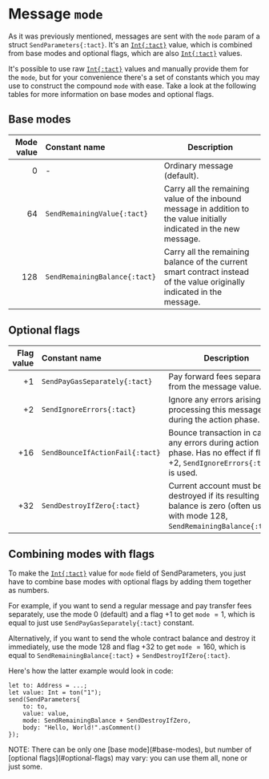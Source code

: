 
# Message `mode`

As it was previously mentioned, messages are sent with the `mode` param of a struct `SendParameters{:tact}`. It's an [`Int{:tact}`][int] value, which is combined from base modes and optional flags, which are also [`Int{:tact}`][int] values.

It's possible to use raw [`Int{:tact}`][int] values and manually provide them for the `mode`, but for your convenience there's a set of constants which you may use to construct the compound `mode` with ease. Take a look at the following tables for more information on base modes and optional flags.

## Base modes

Mode value | Constant name                 | Description
---------: | :---------------------------- | -----------
$0$        | -                             | Ordinary message (default).
$64$       | `SendRemainingValue{:tact}`   | Carry all the remaining value of the inbound message in addition to the value initially indicated in the new message.
$128$      | `SendRemainingBalance{:tact}` | Carry all the remaining balance of the current smart contract instead of the value originally indicated in the message.

## Optional flags

Flag value | Constant name                   | Description
---------: | :------------------------------ | -----------
$+1$       | `SendPayGasSeparately{:tact}`   | Pay forward fees separately from the message value.
$+2$       | `SendIgnoreErrors{:tact}`       | Ignore any errors arising while processing this message during the action phase.
$+16$      | `SendBounceIfActionFail{:tact}` | Bounce transaction in case of any errors during action phase. Has no effect if flag $+2$, `SendIgnoreErrors{:tact}` is used.
$+32$      | `SendDestroyIfZero{:tact}`      | Current account must be destroyed if its resulting balance is zero (often used with mode $128$, `SendRemainingBalance{:tact}`).

## Combining modes with flags

To make the [`Int{:tact}`][int] value for `mode` field of SendParameters, you just have to combine base modes with optional flags by adding them together as numbers.

For example, if you want to send a regular message and pay transfer fees separately, use the mode $0$ (default) and a flag $+1$ to get `mode` $= 1$, which is equal to just use `SendPayGasSeparately{:tact}` constant.

Alternatively, if you want to send the whole contract balance and destroy it immediately, use the mode $128$ and flag $+32$ to get `mode` $= 160$, which is equal to `SendRemainingBalance{:tact}` + `SendDestroyIfZero{:tact}`.

Here's how the latter example would look in code:

```tact
let to: Address = ...;
let value: Int = ton("1");
send(SendParameters{
    to: to,
    value: value,
    mode: SendRemainingBalance + SendDestroyIfZero,
    body: "Hello, World!".asComment()
});
```

<Callout>
  NOTE: There can be only one [base mode](#base-modes), but number of [optional flags](#optional-flags) may vary: you can use them all, none or just some.
</Callout>

[int]: /book/integers

